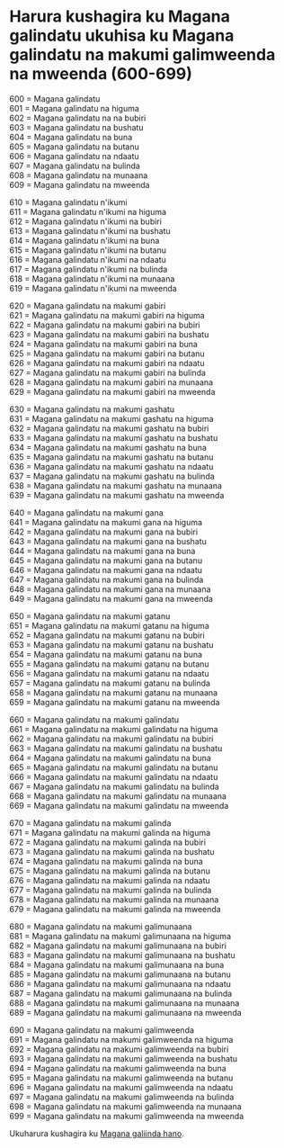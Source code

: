 # Harura kushagira ku Magana galindatu ukuhisa ku Magana galindatu na makumi galimweenda na mweenda (600-699)

600 = Magana galindatu  
601 = Magana galindatu na higuma  
602 = Magana galindatu na na bubiri  
603 = Magana galindatu na bushatu  
604 = Magana galindatu na buna  
605 = Magana galindatu na butanu  
606 = Magana galindatu na ndaatu  
607 = Magana galindatu na bulinda  
608 = Magana galindatu na munaana  
609 = Magana galindatu na mweenda

610 = Magana galindatu n'ikumi  
611 = Magana galindatu n'ikumi na higuma  
612 = Magana galindatu n'ikumi na bubiri  
613 = Magana galindatu n'ikumi na bushatu  
614 = Magana galindatu n'ikumi na buna  
615 = Magana galindatu n'ikumi na butanu  
616 = Magana galindatu n'ikumi na ndaatu  
617 = Magana galindatu n'ikumi na bulinda  
618 = Magana galindatu n'ikumi na munaana  
619 = Magana galindatu n'ikumi na mweenda

620 = Magana galindatu na makumi gabiri  
621 = Magana galindatu na makumi gabiri na higuma  
622 = Magana galindatu na makumi gabiri na bubiri  
623 = Magana galindatu na makumi gabiri na bushatu  
624 = Magana galindatu na makumi gabiri na buna  
625 = Magana galindatu na makumi gabiri na butanu  
626 = Magana galindatu na makumi gabiri na ndaatu  
627 = Magana galindatu na makumi gabiri na bulinda  
628 = Magana galindatu na makumi gabiri na munaana  
629 = Magana galindatu na makumi gabiri na mweenda

630 = Magana galindatu na makumi gashatu  
631 = Magana galindatu na makumi gashatu na higuma  
632 = Magana galindatu na makumi gashatu na bubiri  
633 = Magana galindatu na makumi gashatu na bushatu  
634 = Magana galindatu na makumi gashatu na buna  
635 = Magana galindatu na makumi gashatu na butanu  
636 = Magana galindatu na makumi gashatu na ndaatu  
637 = Magana galindatu na makumi gashatu na bulinda  
638 = Magana galindatu na makumi gashatu na munaana  
639 = Magana galindatu na makumi gashatu na mweenda

640 = Magana galindatu na makumi gana  
641 = Magana galindatu na makumi gana na higuma  
642 = Magana galindatu na makumi gana na bubiri  
643 = Magana galindatu na makumi gana na bushatu  
644 = Magana galindatu na makumi gana na buna  
645 = Magana galindatu na makumi gana na butanu  
646 = Magana galindatu na makumi gana na ndaatu  
647 = Magana galindatu na makumi gana na bulinda  
648 = Magana galindatu na makumi gana na munaana  
649 = Magana galindatu na makumi gana na mweenda

650 = Magana galindatu na makumi gatanu  
651 = Magana galindatu na makumi gatanu na higuma  
652 = Magana galindatu na makumi gatanu na bubiri  
653 = Magana galindatu na makumi gatanu na bushatu  
654 = Magana galindatu na makumi gatanu na buna  
655 = Magana galindatu na makumi gatanu na butanu  
656 = Magana galindatu na makumi gatanu na ndaatu  
657 = Magana galindatu na makumi gatanu na bulinda  
658 = Magana galindatu na makumi gatanu na munaana  
659 = Magana galindatu na makumi gatanu na mweenda

660 = Magana galindatu na makumi galindatu  
661 = Magana galindatu na makumi galindatu na higuma  
662 = Magana galindatu na makumi galindatu na bubiri  
663 = Magana galindatu na makumi galindatu na bushatu  
664 = Magana galindatu na makumi galindatu na buna  
665 = Magana galindatu na makumi galindatu na butanu  
666 = Magana galindatu na makumi galindatu na ndaatu  
667 = Magana galindatu na makumi galindatu na bulinda  
668 = Magana galindatu na makumi galindatu na munaana  
669 = Magana galindatu na makumi galindatu na mweenda

670 = Magana galindatu na makumi galinda  
671 = Magana galindatu na makumi galinda na higuma  
672 = Magana galindatu na makumi galinda na bubiri  
673 = Magana galindatu na makumi galinda na bushatu  
674 = Magana galindatu na makumi galinda na buna  
675 = Magana galindatu na makumi galinda na butanu  
676 = Magana galindatu na makumi galinda na ndaatu  
677 = Magana galindatu na makumi galinda na bulinda  
678 = Magana galindatu na makumi galinda na munaana  
679 = Magana galindatu na makumi galinda na mweenda

680 = Magana galindatu na makumi galimunaana  
681 = Magana galindatu na makumi galimunaana na higuma  
682 = Magana galindatu na makumi galimunaana na bubiri  
683 = Magana galindatu na makumi galimunaana na bushatu  
684 = Magana galindatu na makumi galimunaana na buna  
685 = Magana galindatu na makumi galimunaana na butanu  
686 = Magana galindatu na makumi galimunaana na ndaatu  
687 = Magana galindatu na makumi galimunaana na bulinda  
688 = Magana galindatu na makumi galimunaana na munaana  
689 = Magana galindatu na makumi galimunaana na mweenda

690 = Magana galindatu na makumi galimweenda  
691 = Magana galindatu na makumi galimweenda na higuma  
692 = Magana galindatu na makumi galimweenda na bubiri  
693 = Magana galindatu na makumi galimweenda na bushatu  
694 = Magana galindatu na makumi galimweenda na buna  
695 = Magana galindatu na makumi galimweenda na butanu  
696 = Magana galindatu na makumi galimweenda na ndaatu  
697 = Magana galindatu na makumi galimweenda na bulinda  
698 = Magana galindatu na makumi galimweenda na munaana  
699 = Magana galindatu na makumi galimweenda na mweenda

Ukuharura kushagira ku [Magana galiinda hano](./magana-galinda).
